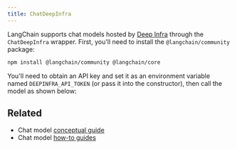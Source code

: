 ```yaml
---
title: ChatDeepInfra
---
```


LangChain supports chat models hosted by [Deep Infra](https://deepinfra.com/) through the `ChatDeepInfra` wrapper.
First, you'll need to install the `@langchain/community` package:


<IntegrationInstallTooltip/>

```bash npm
npm install @langchain/community @langchain/core
```

You'll need to obtain an API key and set it as an environment variable named `DEEPINFRA_API_TOKEN`
(or pass it into the constructor), then call the model as shown below:


<IntegrationDeepinfra />

## Related

- Chat model [conceptual guide](/oss/langchain/models)
- Chat model [how-to guides](/oss/langchain/models)
